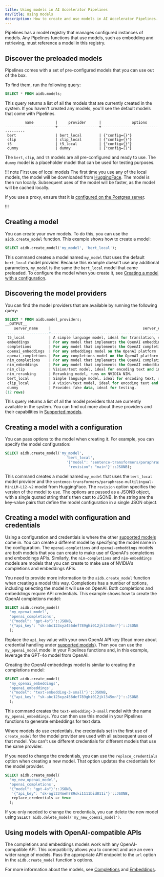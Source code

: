 ```yaml
---
title: Using models in AI Accelerator Pipelines
navTitle: Using models
description: How to create and use models in AI Accelerator Pipelines.
---
```


Pipelines has a model registry that manages configured instances of models. Any Pipelines functions that use models, such as embedding and retrieving, must reference a model in this registry.

## Discover the preloaded models

Pipelines comes with a set of pre-configured models that you can use out of the box.

To find them, run the following query:

```sql
SELECT * FROM aidb.models;
```

This query returns a list of all the models that are currently created in the system. If you haven't created any models, you'll see the default models that come with Pipelines.

```text
         name          |     provider      |              options
-----------------------+-------------------+-----------------------------------
 bert                  | bert_local        | {"config={}"}
 clip                  | clip_local        | {"config={}"}
 t5                    | t5_local          | {"config={}"}
 dummy                 | dummy             | {"config={}"}
```

The `bert`, `clip`, and `t5` models are all pre-configured and ready to use. The `dummy` model is a placeholder model that can be used for testing purposes.

!!! note First use of local models
The first time you use any of the local models, the model will be downloaded from [HuggingFace](https://huggingface.co/).  The model is then run locally.
Subsequent uses of the model will be faster, as the model will be cached locally.

If you use a proxy, ensure that it is [configured on the Postgres server](../installing/complete#proxy-settings).

!!!

## Creating a model

You can create your own models. To do this, you can use the `aidb.create_model` function. This example shows how to create a model:

```sql
SELECT aidb.create_model('my_model', 'bert_local');
```

This command creates a model named `my_model` that uses the default `bert_local` model provider. Because this example doesn't use any additional parameters, `my_model` is the same the `bert_local` model that came preloaded. To configure the model when you create it, see [Creating a model with a configuration](#creating-a-model-with-a-configuration).

## Discovering the model providers

You can find the model providers that are available by running the following query:

```sql
SELECT * FROM aidb.model_providers;
__OUTPUT__
    server_name     |                                          server_description                                          | server_options 
--------------------+------------------------------------------------------------------------------------------------------+----------------
 t5_local           | A simple language model, ideal for translation, summarization, and question answering. Runs locally. | 
 embeddings         | For any model that implements the OpenAI embeddings API.                                             | 
 completions        | For any model that implements the OpenAI completions API.                                            | 
 openai_embeddings  | For any embeddings model on the OpenAI platform                                                      | 
 openai_completions | For any completions model on the OpenAI platform.                                                    | 
 nim_completions    | For any model that implements the OpenAI completions API on NVIDIA NIM.                              | 
 nim_embeddings     | For any model that implements the OpenAI embeddings API on NVIDIA NIM.                               | 
 nim_clip           | Vision/text model, ideal for encoding text and images, runs on NVIDIA NIM.                           | 
 nim_reranking      | Reranking model, runs on NVIDIA NIM.                                                                 | 
 bert_local         | Simple language model, ideal for encoding text, runs locally.                                        | 
 clip_local         | A vision/text model, ideal for encoding text and images, runs locally.                               | 
 dummy              | Provides fake data, ideal for testing.                                                               | 
(12 rows)
```

This query returns a list of all the model providers that are currently available in the system. You can find out more about these providers and their capabilities in [Supported models](./supported-models).

## Creating a model with a configuration

You can pass options to the model when creating it. For example, you can specify the model configuration:

```sql
SELECT aidb.create_model('my_model', 
                            'bert_local', 
                            '{"model": "sentence-transformers/paraphrase-multilingual-MiniLM-L12-v2",
                             "revision": "main"}'::JSONB);
```

This command creates a model named `my_model` that uses the `bert_local` model provider and the `sentence-transformers/paraphrase-multilingual-MiniLM-L12-v2` model from HuggingFace. The `revision` option specifies the version of the model to use. The options are passed as a JSONB object, with a single quoted string that's then cast to JSONB. In the string are the key-value pairs that define the model configuration in a single JSON object.

## Creating a model with configuration and credentials

Using a configuration and credentials is where the other [supported models](./supported-models) come in. You can create a different model by specifying the model name in the configuration. The `openai-completions` and `openai-embeddings` models are both models that you can create to make use of OpenAI's completions and embeddings APIs. Similarly, the `nim-completions` and `nim-embeddings` models are models that you can create to make use of NVIDIA's completions and embeddings APIs.

You need to provide more information to the `aidb.create_model` function when creating a model this way. Completions has a number of options, including selecting the model it will use on OpenAI. Both completions and embeddings require API credentials. This example shows how to create the OpenAI completions model:

```sql
SELECT aidb.create_model(
  'my_openai_model',
  'openai_completions',
  '{"model": "gpt-4o"}'::JSONB,
  '{"api_key": "sk-abc123xyz456def789ghi012jkl345mn"}'::JSONB
  );
```

Replace the `api_key` value with your own OpenAI API key (Read more about credential handling under [supported models](./supported-models)). Then you can use the `my_openai_model` model in your Pipelines functions and, in this example, leverage the GPT-4o model from OpenAI.

Creating the OpenAI embeddings model is similar to creating the completions model:

```sql
SELECT aidb.create_model(
  'my_openai_embeddings',
  'openai_embeddings',
  '{"model": "text-embedding-3-small"}'::JSONB,
  '{"api_key": "sk-abc123xyz456def789ghi012jkl345mn"}'::JSONB
  );
```

This command creates the `text-embedding-3-small` model with the name `my_openai_embeddings`. You can then use this model in your Pipelines functions to generate embeddings for text data.

Where models do use credentials, the credentials set in the first use of `create_model` for the model provider are used with all subsequent uses of that model. You can't use different credentials for different models that use the same provider.

If you need to change the credentials, you can use the `replace_credentials` option when creating a new model. That option updates the credentials for the model provider.

```sql
SELECT aidb.create_model(
  'my_new_openai_model',
  'openai_completions',
  '{"model": "gpt-4o"}'::JSONB,
   '{"api_key": "sk-ngl234meh789ski1111bid011i"}'::JSONB,
   replace_credentials => true
  );
```

If you only needed to change the credentials, you can delete the new model using `SELECT aidb.delete_model('my_new_openai_model')`.

## Using models with OpenAI-compatible APIs

The completions and embeddings models work with any OpenAI-compatible API. This compatibility allows you to connect and use an even wider range of models. Pass the appropriate API endpoint to the `url` option in the `aidb.create_model` function's options.

For more information about the models, see [Completions](./supported-models/completions) and [Embeddings](./supported-models/embeddings).
